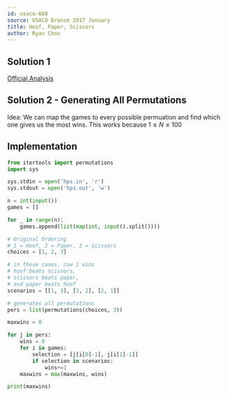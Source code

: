 ```yaml
---
id: usaco-688
source: USACO Bronze 2017 January
title: Hoof, Paper, Scissors
author: Ryan Chou
---
```


## Solution 1
[Official Analysis](http://www.usaco.org/current/data/sol_hps_bronze_jan17.html)

## Solution 2 - Generating All Permutations

Idea: We can map the games to every possible permuation and find which one gives us the most wins. This works because $1 \leq N \leq 100$

## Implementation
<LanguageSection>
<PySection> 

```py
from itertools import permutations
import sys

sys.stdin = open('hps.in', 'r')
sys.stdout = open('hps.out', 'w')

n = int(input())
games = []

for _ in range(n):
	games.append(list(map(int, input().split())))

# Original Ordering 
# 1 = Hoof, 2 = Paper, 3 = Scissors
choices = [1, 2, 3]

# in these cases, cow 1 wins
# hoof beats scissors, 
# scissors beats paper, 
# and paper beats hoof
scenarios = [[1, 3], [3, 2], [2, 1]]

# generates all permutations
pers = list(permutations(choices, 3))

maxwins = 0

for j in pers:
	wins = 0
	for i in games:
		selection = [j[i[0]-1], j[i[1]-1]]
		if selection in scenarios:
			wins+=1
	maxwins = max(maxwins, wins)

print(maxwins)
```
</PySection>
</LanguageSection>
